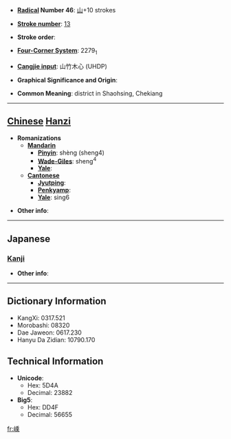 * '''[[Wiktionary:Chinese radical index| Radical]] Number 46''': [[Wiktionary:Chinese radical index 山|山]]+10 strokes

* '''[[Wiktionary:Chinese total strokes index|Stroke number]]''': [[Wiktionary:Chinese total strokes index 13|13]]

* '''Stroke order''': 

* '''[[Wiktionary:Chinese four corner index|Four-Corner System]]''': 2279<sub>1</sub>

* '''[[Wiktionary:Chinese Cangjie index|Cangjie input]]''': 山竹木心 (UHDP)

* '''Graphical Significance and Origin''': 

* '''Common Meaning''': district in Shaohsing, Chekiang

----

== [[Chinese]] [[Hanzi]] ==

* '''Romanizations'''
** '''[[Mandarin]]'''
*** '''[[Pinyin]]''': shèng (sheng4)
*** '''[[Wade-Giles]]''': sheng<sup>4</sup>
*** '''[[Yale]]''': 
** '''[[Cantonese]]'''
*** '''[[Jyutping]]''':
*** '''[[Penkyamp]]''': 
*** '''[[Yale]]''': sing6

* '''Other info''': 

----

==Japanese==
===[[Kanji]]===
{{kanji|on readings=[[しょう]] (shō), [[じょう]] (jō)|kun readings=}}

* '''Other info''':  

----

== Dictionary Information ==

* KangXi: 0317.521
* Morobashi: 08320
* Dae Jaweon: 0617.230
* Hanyu Da Zidian: 10790.170

== Technical Information ==

* '''Unicode''':
** Hex: 5D4A
** Decimal: 23882
* '''Big5''':
** Hex: DD4F
** Decimal: 56655

[[fr:嵊]]
